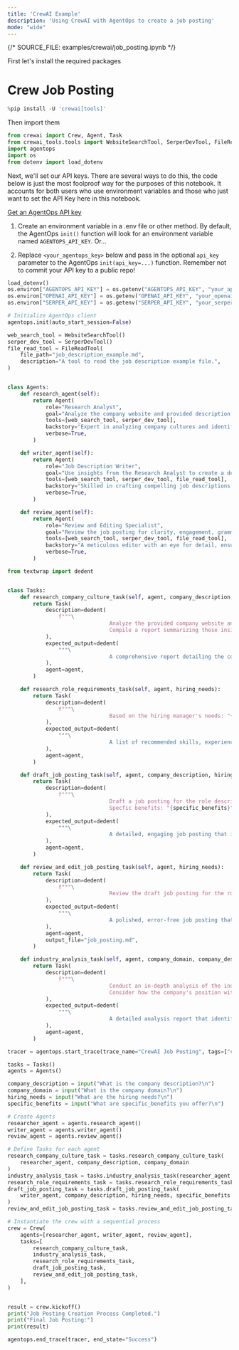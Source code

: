 ```yaml
---
title: 'CrewAI Example'
description: 'Using CrewAI with AgentOps to create a job posting'
mode: "wide"
---
```

{/*  SOURCE_FILE: examples/crewai/job_posting.ipynb  */}

First let's install the required packages

# Crew Job Posting


```python
%pip install -U 'crewai[tools]'
```

Then import them


```python
from crewai import Crew, Agent, Task
from crewai_tools.tools import WebsiteSearchTool, SerperDevTool, FileReadTool
import agentops
import os
from dotenv import load_dotenv
```

Next, we'll set our API keys. There are several ways to do this, the code below is just the most foolproof way for the purposes of this notebook. It accounts for both users who use environment variables and those who just want to set the API Key here in this notebook.

[Get an AgentOps API key](https://agentops.ai/settings/projects)

1. Create an environment variable in a .env file or other method. By default, the AgentOps `init()` function will look for an environment variable named `AGENTOPS_API_KEY`. Or...

2. Replace `<your_agentops_key>` below and pass in the optional `api_key` parameter to the AgentOps `init(api_key=...)` function. Remember not to commit your API key to a public repo!


```python
load_dotenv()
os.environ["AGENTOPS_API_KEY"] = os.getenv("AGENTOPS_API_KEY", "your_api_key_here")
os.environ["OPENAI_API_KEY"] = os.getenv("OPENAI_API_KEY", "your_openai_api_key_here")
os.environ["SERPER_API_KEY"] = os.getenv("SERPER_API_KEY", "your_serper_api_key_here")
```


```python
# Initialize AgentOps client
agentops.init(auto_start_session=False)
```


```python
web_search_tool = WebsiteSearchTool()
serper_dev_tool = SerperDevTool()
file_read_tool = FileReadTool(
    file_path="job_description_example.md",
    description="A tool to read the job description example file.",
)


class Agents:
    def research_agent(self):
        return Agent(
            role="Research Analyst",
            goal="Analyze the company website and provided description to extract insights on culture, values, and specific needs.",
            tools=[web_search_tool, serper_dev_tool],
            backstory="Expert in analyzing company cultures and identifying key values and needs from various sources, including websites and brief descriptions.",
            verbose=True,
        )

    def writer_agent(self):
        return Agent(
            role="Job Description Writer",
            goal="Use insights from the Research Analyst to create a detailed, engaging, and enticing job posting.",
            tools=[web_search_tool, serper_dev_tool, file_read_tool],
            backstory="Skilled in crafting compelling job descriptions that resonate with the company's values and attract the right candidates.",
            verbose=True,
        )

    def review_agent(self):
        return Agent(
            role="Review and Editing Specialist",
            goal="Review the job posting for clarity, engagement, grammatical accuracy, and alignment with company values and refine it to ensure perfection.",
            tools=[web_search_tool, serper_dev_tool, file_read_tool],
            backstory="A meticulous editor with an eye for detail, ensuring every piece of content is clear, engaging, and grammatically perfect.",
            verbose=True,
        )
```


```python
from textwrap import dedent


class Tasks:
    def research_company_culture_task(self, agent, company_description, company_domain):
        return Task(
            description=dedent(
                f"""\
								Analyze the provided company website and the hiring manager's company's domain {company_domain}, description: "{company_description}". Focus on understanding the company's culture, values, and mission. Identify unique selling points and specific projects or achievements highlighted on the site.
								Compile a report summarizing these insights, specifically how they can be leveraged in a job posting to attract the right candidates."""
            ),
            expected_output=dedent(
                """\
								A comprehensive report detailing the company's culture, values, and mission, along with specific selling points relevant to the job role. Suggestions on incorporating these insights into the job posting should be included."""
            ),
            agent=agent,
        )

    def research_role_requirements_task(self, agent, hiring_needs):
        return Task(
            description=dedent(
                f"""\
								Based on the hiring manager's needs: "{hiring_needs}", identify the key skills, experiences, and qualities the ideal candidate should possess for the role. Consider the company's current projects, its competitive landscape, and industry trends. Prepare a list of recommended job requirements and qualifications that align with the company's needs and values."""
            ),
            expected_output=dedent(
                """\
								A list of recommended skills, experiences, and qualities for the ideal candidate, aligned with the company's culture, ongoing projects, and the specific role's requirements."""
            ),
            agent=agent,
        )

    def draft_job_posting_task(self, agent, company_description, hiring_needs, specific_benefits):
        return Task(
            description=dedent(
                f"""\
								Draft a job posting for the role described by the hiring manager: "{hiring_needs}". Use the insights on "{company_description}" to start with a compelling introduction, followed by a detailed role description, responsibilities, and required skills and qualifications. Ensure the tone aligns with the company's culture and incorporate any unique benefits or opportunities offered by the company.
								Specfic benefits: "{specific_benefits}"""
            ),
            expected_output=dedent(
                """\
								A detailed, engaging job posting that includes an introduction, role description, responsibilities, requirements, and unique company benefits. The tone should resonate with the company's culture and values, aimed at attracting the right candidates."""
            ),
            agent=agent,
        )

    def review_and_edit_job_posting_task(self, agent, hiring_needs):
        return Task(
            description=dedent(
                f"""\
								Review the draft job posting for the role: "{hiring_needs}". Check for clarity, engagement, grammatical accuracy, and alignment with the company's culture and values. Edit and refine the content, ensuring it speaks directly to the desired candidates and accurately reflects the role's unique benefits and opportunities. Provide feedback for any necessary revisions."""
            ),
            expected_output=dedent(
                """\
								A polished, error-free job posting that is clear, engaging, and perfectly aligned with the company's culture and values. Feedback on potential improvements and final approval for publishing. Formated in markdown."""
            ),
            agent=agent,
            output_file="job_posting.md",
        )

    def industry_analysis_task(self, agent, company_domain, company_description):
        return Task(
            description=dedent(
                f"""\
								Conduct an in-depth analysis of the industry related to the company's domain: "{company_domain}". Investigate current trends, challenges, and opportunities within the industry, utilizing market reports, recent developments, and expert opinions. Assess how these factors could impact the role being hired for and the overall attractiveness of the position to potential candidates.
								Consider how the company's position within this industry and its response to these trends could be leveraged to attract top talent. Include in your report how the role contributes to addressing industry challenges or seizing opportunities."""
            ),
            expected_output=dedent(
                """\
								A detailed analysis report that identifies major industry trends, challenges, and opportunities relevant to the company's domain and the specific job role. This report should provide strategic insights on positioning the job role and the company as an attractive choice for potential candidates."""
            ),
            agent=agent,
        )
```


```python
tracer = agentops.start_trace(trace_name="CrewAI Job Posting", tags=["crew-job-posting-example", "agentops-example"])

tasks = Tasks()
agents = Agents()

company_description = input("What is the company description?\n")
company_domain = input("What is the company domain?\n")
hiring_needs = input("What are the hiring needs?\n")
specific_benefits = input("What are specific_benefits you offer?\n")

# Create Agents
researcher_agent = agents.research_agent()
writer_agent = agents.writer_agent()
review_agent = agents.review_agent()

# Define Tasks for each agent
research_company_culture_task = tasks.research_company_culture_task(
    researcher_agent, company_description, company_domain
)
industry_analysis_task = tasks.industry_analysis_task(researcher_agent, company_domain, company_description)
research_role_requirements_task = tasks.research_role_requirements_task(researcher_agent, hiring_needs)
draft_job_posting_task = tasks.draft_job_posting_task(
    writer_agent, company_description, hiring_needs, specific_benefits
)
review_and_edit_job_posting_task = tasks.review_and_edit_job_posting_task(review_agent, hiring_needs)

# Instantiate the crew with a sequential process
crew = Crew(
    agents=[researcher_agent, writer_agent, review_agent],
    tasks=[
        research_company_culture_task,
        industry_analysis_task,
        research_role_requirements_task,
        draft_job_posting_task,
        review_and_edit_job_posting_task,
    ],
)


result = crew.kickoff()
print("Job Posting Creation Process Completed.")
print("Final Job Posting:")
print(result)

agentops.end_trace(tracer, end_state="Success")
```
